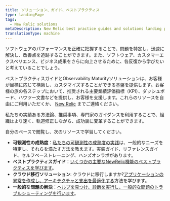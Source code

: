 ```yaml
---
title: ソリューション、ガイド、ベストプラクティス
type: landingPage
tags:
  - New Relic solutions
metaDescription: New Relic best practice guides and solutions landing page.
translationType: machine
---
```


ソフトウェアのパフォーマンスを正確に把握することで、問題を特定し、迅速に解決し、改善点を追跡することができます。また、ソフトウェア、カスタマーエクスペリエンス、ビジネス成果をさらに向上させるために、各反復から学びたいと考えていることでしょう。

ベストプラクティスガイドとObservability Maturityソリューションは、お客様が目標に応じて構築し、カスタマイズすることができる基盤を提供します。お客様の旅の各ステップにおいて、推奨される主要業績評価指標（KPI）、ダッシュボード、ハウツー文書などを提供し、お客様を支援します。これらのリソースを自由にご利用いただくか、 [New Relic](https://newrelic.com/contact-sales) までご連絡ください。

私たちの実績ある方法論、推奨事項、専門家のガイダンスを利用することで、組織はより速く、軌道修正しながら、成功裏に変革することができます。

自分のペースで閲覧し、次のリソースで学習してください。

* **可観測性の成熟度**：[私たちの可観測性の成熟度の実践](/docs/new-relic-solutions/observability-maturity/introduction)は、一般的なニーズを特定し、それらを満たす方法を教えます。実装ガイド、リファレンスガイド、セルフペーストレーニング、ハンズオンラボがあります。
* **ベストプラクティスガイド**：[いくつかの主要なNewRelic機能のベストプラクティスを学びます](/docs/new-relic-solutions/best-practices-guides)。
* **クラウド移行ソリューション**: クラウドに移行しますか?[アプリケーションの異常を作成し](/docs/new-relic-solutions/new-relic-solutions/create-application-baselines)[、アーキテクチャと支出を最適化する](/docs/new-relic-solutions/new-relic-solutions/optimize-cloud-architecture-spend-continuously-improve-your-modern-cloud-environment)方法を学びます。
* **一般的な問題の解決**：[ヘルプを見つけ、診断を実行し、一般的な問題のトラブルシューティングを行います](/docs/new-relic-solutions/solve-common-issues/find-help-use-support-portal)。